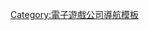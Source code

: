 {{Navbox
| name = 绿美迪娱乐
| title = [[绿美迪娱乐]]
| image = 
| state = {{{state|autocollapse}}}
| listclass = hlist

| group1 = [[马克思·佩恩系列]]
| list1 = 
* [[马克思·佩恩|-{zh-cn:马克思·佩恩;zh-tw:江湖本色;}-]]
* [[马克思·佩恩2：马克思·佩恩的堕落|-{zh-cn:马克思·佩恩2：马克思·佩恩的堕落;zh-tw:江湖本色2;}-]]

| group2 = 心灵杀手系列
| list2 = 
* [[心灵杀手]]
* [[心灵杀手：美国噩梦|-{zh-cn:心灵杀手：美国噩梦;zh-tw:心靈殺手：魘長夢多;}-]]

| group3 = 其他游戏
| list3  = 
* [[死亡拉力赛]]
* [[量子裂痕|-{zh-cn:量子破碎;zh-tw:量子裂痕;}-]]
* [[控制 (遊戲)|控制]]
* [[穿越火线高清竞技大区]]（与SmileGate共同开发）
* [[穿越火线X]]（与SmileGate共同开发）

| group4 = 相关
| list4  = 
* [[山姆·莱克]]

| below = 
}}<noinclude>
{{collapsible option}}

{{DEFAULTSORT:Remedy Entertainment}}
[[Category:電子遊戲公司導航模板]]


</noinclude>